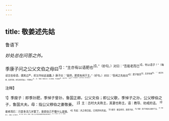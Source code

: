 ```yaml
---
---
---
```

title: 敬姜述先姑
---



鲁语下

*妙处总在问答之外。*

季康子问之公父文伯之母曰<sup>1】：“主亦有以语肥也<sup>2】。”（妙句。）对曰：“吾能老而已<sup>3】，何以语子！”（每读文伯母语，谓其过严，却又作如此谐趣。》康子曰：“虽然，肥愿有闻于主。”（好句。）对曰：“吾闻之先姑曰<sup>4】：君子能劳<sup>5】，后世有继<sup>6】。＇”（能劳有继，反是常语，妙在述其先姑。）子夏闻之<sup>7】，曰：“善哉！商闻之曰：古之嫁者，不及舅姑<sup>8】，谓之不幸。＂夫妇<sup>9】，学于舅姑者也。”（后世为妇者，胡可不闻此言？）

<sup>注释】

<sup>1】季糜子：即季孙肥，季悼子曾孙，鲁国正卿。公父文伯；即公父歇，季悼子之孙，公父穆伯之子，鲁国大夫。母：指公父穆伯之妻敬姜。
<sup>2】主：古时大夫称主，其妻也称主。语：教导、劝戒的话。
<sup>3】能老而巳：只是多活几岁罢了。意即自己不懂什么道理。
<sup>4】先姑：夫之母曰姑，已死的叫先姑。
<sup>5】能劳：能自卑劳，贵而不骄。
<sup>6】有继：指子孙能永远继承下去。
<sup>7】子夏：姓卜，名商，孔子弟子。
<sup>8】不及：赶不上。舅姑：公婆。连上句是说出嫁的时候公婆已经死了。
<sup>9】夫：发语词，无义。妇：指媳妇。